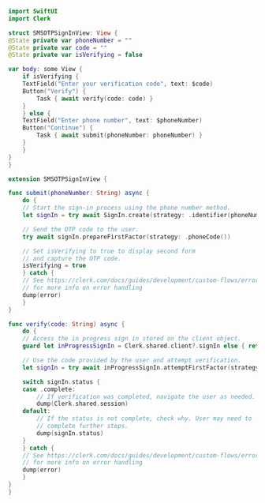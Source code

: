 ```swift {{ filename: 'SMSOTPSignInView.swift', collapsible: true }}
import SwiftUI
import Clerk

struct SMSOTPSignInView: View {
@State private var phoneNumber = ""
@State private var code = ""
@State private var isVerifying = false

var body: some View {
    if isVerifying {
    TextField("Enter your verification code", text: $code)
    Button("Verify") {
        Task { await verify(code: code) }
    }
    } else {
    TextField("Enter phone number", text: $phoneNumber)
    Button("Continue") {
        Task { await submit(phoneNumber: phoneNumber) }
    }
    }
}
}

extension SMSOTPSignInView {

func submit(phoneNumber: String) async {
    do {
    // Start the sign-in process using the phone number method.
    let signIn = try await SignIn.create(strategy: .identifier(phoneNumber))

    // Send the OTP code to the user.
    try await signIn.prepareFirstFactor(strategy: .phoneCode())

    // Set isVerifying to true to display second form
    // and capture the OTP code.
    isVerifying = true
    } catch {
    // See https://clerk.com/docs/guides/development/custom-flows/error-handling
    // for more info on error handling
    dump(error)
    }
}

func verify(code: String) async {
    do {
    // Access the in progress sign in stored on the client object.
    guard let inProgressSignIn = Clerk.shared.client?.signIn else { return }

    // Use the code provided by the user and attempt verification.
    let signIn = try await inProgressSignIn.attemptFirstFactor(strategy: .phoneCode(code: code))

    switch signIn.status {
    case .complete:
        // If verification was completed, navigate the user as needed.
        dump(Clerk.shared.session)
    default:
        // If the status is not complete, check why. User may need to
        // complete further steps.
        dump(signIn.status)
    }
    } catch {
    // See https://clerk.com/docs/guides/development/custom-flows/error-handling
    // for more info on error handling
    dump(error)
    }
}
}
```
